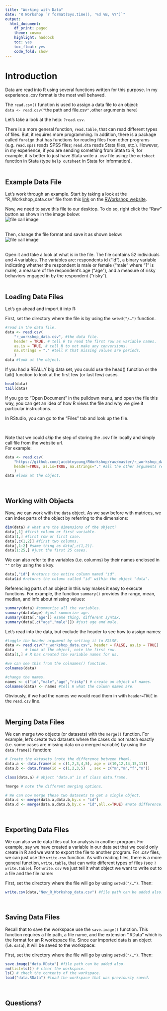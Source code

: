 ```yaml
---
title: "Working with Data"
date: "R Workshop `r format(Sys.time(), '%d %B, %Y')`"
output: 
  html_document:
    df_print: paged
    theme: cosmo
    highlight: haddock
    toc: yes
    toc_float: yes
    code_fold: show
---
```


# **Introduction**  
Data are read into R using several functions written for this purpose. In my experience .csv format is the most well behaved.  

The `read.csv()` function is used to assign a data file to an object:  
  `data <- read.csv("`the path and file.csv`",`other arguments here`)`  

Let’s take a look at the help: `?read.csv`.  

There is a more general function, `read.table`, that can read different types of files. But, it requires more programming. In addition, there is a package called `foreign` that has functions for reading files from other programs (e.g. `read.spss` reads SPSS files; `read.dta` reads Stata files, etc.). However, in my experience, if you are sending something from Stata to R, for example, it is better to just have Stata write a .csv file using: the `outsheet` function in Stata (type `help outsheet` in Stata for information).  
<br>

## **Example Data File**  
Let's work through an example. Start by taking a look at the "R_Workshop_data.csv" file from this [link](https://github.com/jacobtnyoung/RWorkshop/blob/master/r_workshop_data.csv) on the [RWorkshop website](https://github.com/jacobtnyoung/RWorkshop). 

Now, we need to save this file to our desktop. To do so, right click the "Raw" button as shown in the image below:  
![file call image](images/csv.1.png)  
<br>
  
Then, change the file format and save it as shown below:  
![file call image](images/csv.2.png)  
<br>  
  
Open it and take a look at what is in the file. The file contains 52 individuals and 4 variables. The variables are: respondents id ("id"), a binary variable indicating whether the respondent is male or female ("male" where "1" is male), a measure of the respondent’s age ("age"), and a measure of risky behaviors engaged in by the respondent ("risky").  
<br>

## **Loading Data Files**  

Let’s go ahead and import it into R:

First, set the directory where the file is by using the `setwd("/…")` function.
```r
#read in the data file.
data <- read.csv(
    "r_workshop_data.csv", #the data file.
    header = TRUE, # tell R to read the first row as variable names.
    as.is = TRUE, # tell R to not make any conversions.
    na.strings = "." #tell R that missing values are periods.
    )
data #look at the object.
```  

If you had a REALLY big data set, you could use the head() function or the tail() function to look at the first few (or last few) cases.  
```r
head(data)
tail(data)
```

If you go to "Open Document" in the pulldown menu, and open the file this way, you can get an idea of how R views the file and why we give it particular instructions.  

In RStudio, you can go to the "Files" tab and look up the file.   

<br>

Note that we could *skip* the step of storing the .csv file locally and simply call file from the website url.   
For example:
```r
data <- read.csv(
    "https://github.com/jacobtnyoung/RWorkshop/raw/master/r_workshop_data.csv",
    header=TRUE, as.is=TRUE, na.strings="." #all the other arguments remain the same.
    )
data #look at the object.
```  
<br>

## **Working with Objects**  
Now, we can work with the `data` object. As we saw before with matrices, we can index parts of the object by referring to the dimensions:  
```r
dim(data) # what are the dimensions of the object?
data[,1] #first column or first variable.
data[1,] #first row or first case.
data[,c(1,2)] #first two columns.
data[,1:2] #same thing as data[,c(1,2)].
data[1:25,] #just the first 25 cases.
```

We can also refer to the variables (i.e. columns) by their names enclosed in `""` or by using the `$` key.  
```r
data[,"id"] #returns the entire column named "id".
data$id #returns the column called "id" within the object "data".
```

Referencing parts of an object in this way makes it easy to execute functions. For example, the function `summary()` provides the range, mean, median, and info about missing values:  
```r
summary(data) #summarize all the variables.
summary(data$age) #just summarize age.
summary(data[,"age"]) #same thing, different syntax.
summary(data[,c("age","male")]) #just age and male.
```

Let’s read into the data, but exclude the header to see how to assign names:  
```r
#toggle the header argument by setting it to FALSE.
data <- read.csv("r_workshop_data.csv", header = FALSE, as.is = TRUE)
data     # look at the object, note the first row.
data[1,] # R has created the variable names for us.

#we can see this from the colnames() function.
colnames(data)

#change the names.
names <- c("id","male","age","risky") # create an object of names.
colnames(data) <- names #tell R what the column names are.
```

Obviously, if we had the names we would read them in with `header=TRUE` in the `read.csv` line.  
<br>

## **Merging Data Files**  
We can merge two objects (or datasets) with the `merge()` function. For example, let’s create two datasets where the cases do not match exactly (i.e. some cases are missing data on a merged variable) by using the `data.frame()` function:  
```r
# Create the datasets (note the difference between them).
data.a <- data.frame(id = c(1,2,3,4,5), age = c(10,12,14,15,11))
data.b <- data.frame(id = c(1,2,3,5)  , sex = c("m","m","f","m"))

class(data.a) # object "data.a" is of class data.frame.

?merge # note the different merging options.

# We can now merge these two datasets to get a single object.
data.c <- merge(data.a,data.b,by.x = "id")
data.d <- merge(data.a,data.b,by.x = "id",all.x=TRUE) #note difference.
```
<br>

## **Exporting Data Files**  
We can also write data files out for analysis in another program. For example, say we have created a variable in our data set that we could only create in R and we want to export the file to another program. For .csv files, we can just use the `write.csv` function. As with reading files, there is a more general function, `write.table`, that can write different types of files (see `?write.table`). For `write.csv` we just tell it what object we want to write out to a file and the file name:  

First, set the directory where the file will go by using `setwd("/…")`. Then:  
```r
write.csv(data,"New_R_Workshop_data.csv") #file path can be added also.
```
<br>

## **Saving Data Files**  
Recall that to save the workspace use the `save.image()` function. This function requires a file path, a file name, and the extension ".RData" which is the format for an R workspace file. Since our imported data is an object (i.e. `data`), it will be saved to the workspace:  

First, set the directory where the file will go by using `setwd("/…")`. Then:  
```r
save.image("data.RData") #file path can be added also.
rm(list=ls()) # clear the workspace.
ls() # check the contents of the workspace.
load("data.RData") #load the workspace that was previously saved.
```
<br>

## **Questions?**  